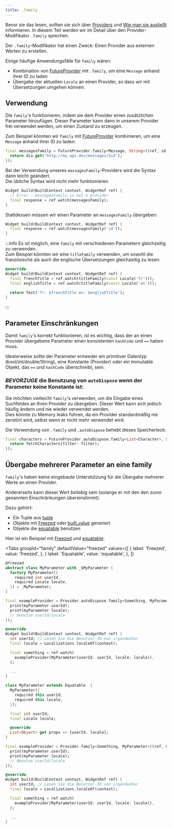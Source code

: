 ```yaml
---
title: .family
---
```



Bevor sie das lesen, sollten sie sich über [Providers](/docs/concepts2/providers) und [Wie man sie ausließt](/docs/concepts/reading) informieren.
In diesem Teil werden wir im Detail über den Provider-Modifikator `.family` sprechen.

Der `.family`-Modifikator hat einen Zweck: Einen Provider aus externen Werten zu erstellen.

Einige häufige Anwendungsfälle für `family` wären:

- Kombination von [FutureProvider] mit `.family`, um eine `Message` anhand ihrer ID zu laden
- Übergabe der aktuellen `Locale` an einen Provider, so dass wir mit Übersetzungen umgehen können:

## Verwendung

Die `family`'s funktionieren, indem sie dem Provider einen zusätzlichen Parameter hinzufügen.
Dieser Parameter kann dann in unserem Provider frei verwendet werden, um einen Zustand zu erzeugen.

Zum Beispiel könnten wir `family` mit [FutureProvider] kombinieren, um eine `Message` anhand ihrer ID zu laden:

```dart
final messagesFamily = FutureProvider.family<Message, String>((ref, id) async {
  return dio.get('http://my_api.dev/messages/$id');
});
```

Bei der Verwendung unseres `messagesFamily`-Providers wird die Syntax dann leicht geändert.  
Die übliche Syntax wird nicht mehr funktionieren

```dart
Widget build(BuildContext context, WidgetRef ref) {
  // Error – messagesFamily is not a provider
  final response = ref.watch(messagesFamily);
}
```

Stattdessen müssen wir einen Parameter an `messagesFamily` übergeben:

```dart
Widget build(BuildContext context, WidgetRef ref) {
  final response = ref.watch(messagesFamily('id'));
}
```

:::info
Es ist möglich, eine `family` mit verschiedenen Parametern gleichzeitig zu verwenden.  
Zum Beispiel könnten wir eine `titleFamily` verwenden, um sowohl die französische als auch die englische
Übersetzungen gleichzeitig zu lesen:

```dart
@override
Widget build(BuildContext context, WidgetRef ref) {
  final frenchTitle = ref.watch(titleFamily(const Locale('fr')));
  final englishTitle = ref.watch(titleFamily(const Locale('en')));

  return Text('fr: $frenchTitle en: $englishTitle');
}
```

:::

## Parameter Einschränkungen

Damit `family`'s korrekt funktionieren, ist es wichtig, dass der an einen Provider 
übergebene Parameter einen konsistenten `hashCode` und `==` haben muss.

Idealerweise sollte der Parameter entweder ein primitiver Datentyp (bool/int/double/String),
eine Konstante (Provider) oder ein immutable Objekt, das `==` und `hashCode` überschreibt, sein.

### _BEVORZUGE_ die Benutzung von `autoDispose` wenn der Parameter keine Konstante ist:

Sie möchten vielleicht `family`'s verwenden, um die Eingabe eines Suchfeldes an Ihren Provider zu übergeben.
Dieser Wert kann sich jedoch häufig ändern und nie wieder verwendet werden.  
Dies könnte zu Memory leaks führen, da ein Provider standardmäßig nie zerstört wird, 
selbst wenn er nicht mehr verwendet wird.

Die Verwendung von `.family` und `.autoDispose` behebt dieses Speicherleck:

```dart
final characters = FutureProvider.autoDispose.family<List<Character>, String>((ref, filter) async {
  return fetchCharacters(filter: filter);
});
```

## Übergabe mehrerer Parameter an eine family

`family`'s  haben keine eingebaute Unterstützung für die Übergabe mehrerer Werte an einen Provider.

Andererseits kann dieser Wert _beliebig_ sein (solange er mit den
den zuvor genannten Einschränkungen übereinstimmt).

Dazu gehört:

- Ein Tuple aus [tuple](http://pub.dev/packages/tuple)
- Objekte mit [Freezed] oder [built_value](https://pub.dev/packages/built_value) generiert 
- Objekte die [equatable](https://pub.dev/packages/equatable) benutzen

Hier ist ein Beispiel mit [Freezed] und [equatable]:

<Tabs
  groupId="family"
  defaultValue="freezed"
  values={[
    { label: 'Freezed', value: 'freezed', },
    { label: 'Equatable', value: 'equatable', },
  ]}
>

<TabItem value="freezed">

```dart
@freezed
abstract class MyParameter with _$MyParameter {
  factory MyParameter({
    required int userId,
    required Locale locale,
  }) = _MyParameter;
}

final exampleProvider = Provider.autoDispose.family<Something, MyParameter>((ref, myParameter) {
  print(myParameter.userId);
  print(myParameter.locale);
  // Benutze userId/locale
});

@override
Widget build(BuildContext context, WidgetRef ref) {
  int userId; // Lesen Sie die Benutzer-ID von irgendwoher
  final locale = Localizations.localeOf(context);

  final something = ref.watch(
    exampleProvider(MyParameter(userId: userId, locale: locale)),
  );

  ...
}
```

</TabItem>
<TabItem value="equatable">

```dart
class MyParameter extends Equatable  {
  MyParameter({
    required this.userId,
    required this.locale,
  });

  final int userId;
  final Locale locale;

  @override
  List<Object> get props => [userId, locale];
}

final exampleProvider = Provider.family<Something, MyParameter>((ref, myParameter) {
  print(myParameter.userId);
  print(myParameter.locale);
  // Benutze userId/locale
});

@override
Widget build(BuildContext context, WidgetRef ref) {
  int userId; // Lesen Sie die Benutzer-ID von irgendwoher
  final locale = Localizations.localeOf(context);

  final something = ref.watch(
    exampleProvider(MyParameter(userId: userId, locale: locale)),
  );

  ...
}
```
</TabItem>
</Tabs>

[freezed]: https://pub.dev/packages/freezed
[equatable]: https://pub.dev/packages/equatable
[futureprovider]: ../../providers/future_provider
